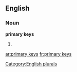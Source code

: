 
==English==

===Noun===
'''primary keys'''

# {{plural of|primary key}}

[[Category:English plurals]]

[[ar:primary keys]]
[[fr:primary keys]]